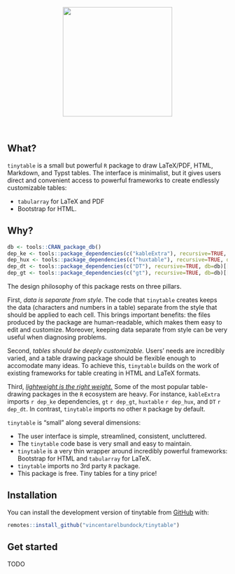 
<p align="center">
<img src="man/figures/tinytable_logo.png" height = "250" class = "center">
</p>
<br>
<!-- badges: start -->
<!-- badges: end -->

## What?

`tinytable` is a small but powerful `R` package to draw LaTeX/PDF, HTML, Markdown, and Typst tables. The interface is minimalist, but it gives users direct and convenient access to powerful frameworks to create endlessly customizable tables: 

* `tabularray` for LaTeX and PDF 
* Bootstrap for HTML.

## Why?

```r
db <- tools::CRAN_package_db()
dep_ke <- tools::package_dependencies(c("kableExtra"), recursive=TRUE, db=db)[[1]] |> length()
dep_hux <- tools::package_dependencies(c("huxtable"), recursive=TRUE, db=db)[[1]] |> length()
dep_dt <- tools::package_dependencies(c("DT"), recursive=TRUE, db=db)[[1]] |> length()
dep_gt <- tools::package_dependencies(c("gt"), recursive=TRUE, db=db)[[1]] |> length()
```
The design philosophy of this package rests on three pillars.

First, _data is separate from style_. The code that `tinytable` creates keeps the data (characters and numbers in a table) separate from the style that should be applied to each cell. This brings important benefits: the files produced by the package are human-readable, which makes them easy to edit and customize. Moreover, keeping data separate from style can be very useful when diagnosing problems.

Second, _tables should be deeply customizable._ Users' needs are incredibly varied, and a table drawing package should be flexible enough to accomodate many ideas. To achieve this, `tinytable` builds on the work of existing frameworks for table creating in HTML and LaTeX formats.

Third, [_lightweight is the right weight._](https://www.tinyverse.org/) Some of the most popular table-drawing packages in the `R` ecosystem are heavy. For instance, `kableExtra` imports `r dep_ke` dependencies, `gt` `r dep_gt`, `huxtable` `r dep_hux`, and `DT` `r dep_dt`. In contrast, `tinytable` imports no other `R`  package by default.

`tinytable` is "small" along several dimensions:

* The user interface is simple, streamlined, consistent, uncluttered.
* The `tinytable` code base is very small and easy to maintain.
* `tinytable` is a very thin wrapper around incredibly powerful frameworks: Bootstrap for HTML and `tabularray` for LaTeX.
* `tinytable` imports no 3rd party `R` package. 
* This package is free. Tiny tables for a tiny price!

## Installation

You can install the development version of tinytable from [GitHub](https://github.com/) with:
``` r
remotes::install_github("vincentarelbundock/tinytable")
```


## Get started


TODO
